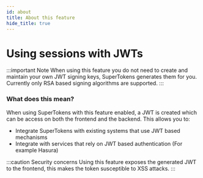 ```yaml
---
id: about
title: About this feature
hide_title: true
---
```


<!-- COPY DOCS -->
<!-- ./session/common-customizations/sessions/with-jwt/about.mdx -->

# Using sessions with JWTs

:::important Note
When using this feature you do not need to create and maintain your own JWT signing keys, SuperTokens generates them for you. Currently only RSA based signing algorithms are supported.
:::

### What does this mean?

When using SuperTokens with this feature enabled, a JWT is created which can be access on both the frontend and the backend. This allows you to:

- Integrate SuperTokens with existing systems that use JWT based mechanisms
- Integrate with services that rely on JWT based authentication (For example Hasura)

:::caution Security concerns
Using this feature exposes the generated JWT to the frontend, this makes the token susceptible to XSS attacks.
:::
